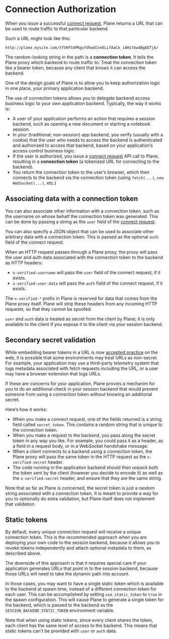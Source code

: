 
# Connection Authorization

When you issue a successful [connect request](../plane-api.mdx#connect-api), Plane returns
a URL that can be used to route traffic to that particular backend.

Such a URL might look like this:

```
http://plane.mysite.com/tYVHfS4PKgufdhwGCnn6LLfAaCo_iAHitbw4Bg8ETjA/
```

The random-looking string in the path is a **connection token**. It tells the Plane
proxy which backend to route traffic to. Treat the connection token like a bearer token, because
any client that knows it can access the backend.

<Callout type="info">
    One of the design goals of Plane is to allow you to keep authorization logic in one place, your
    primary application backend.
</Callout>

The use of connection tokens allows you to delegate backend access business logic to
your own application backend. Typically, the way it works is:

- A user of your application performs an action that requires a session backend, such as opening a new
  document or starting a notebook session.
- In your (traditional; non-session) app backend, you verify (usually with a cookie) that the user who
  needs to access the backend is authenticated and authorized to access that backend, based on your
  application’s access control business logic.
- If the user is authorized, you issue a [connect request](../plane-api.mdx#connect-api) API call to Plane,
  resulting in a **connection token** (a tokenized URL for connecting to the backend).
- You return the connection token to the user’s browser, which then connects to the backend via
  the connection token (using `fetch(...)`, `new WebSocket(...)`, etc.)

## Associating data with a connection token

You can also associate other information with a connection token, such as the username
on whose behalf the connection token was generated. This can be done by passing a
string as the `user` field of the [connect request](../plane-api.mdx#connect-api).

You can also specify a JSON object that can be used to associate other arbitrary data
with a connection token. This is passed as the optional `auth` field of the
connect request.

When an HTTP request passes through a Plane proxy, the proxy will pass the user and auth
data associated with the connection token to the backend as HTTP headers:

- `x-verified-username` will pass the `user` field of the connect request, if it exists.
- `x-verified-user-data` will pass the `auth` field of the connect request, if it exists.

The `x-verified-*` prefix in Plane is reserved for data that comes from the Plane proxy itself.
Plane will strip these headers from any incoming HTTP requests, so that they cannot be spoofed.

`user` and `auth` data is treated as secret from the client by Plane; it is only available to the
client if you expose it to the client via your session backend.

## Secondary secret validation

While embedding bearer tokens in a URL is now [accepted practice](https://www.w3.org/TR/capability-urls/)
on the web, it is possible that some environments may treat URLs as non-secret. For example, your
application may use a third-party telemetry system that logs metadata associated with fetch requests including
the URL, or a user may have a browser extension that logs URLs.

If these are concerns for your application, Plane provies a mechanim for you to do an additional check in
your session backend that would prevent someone from using a connection token without knowing an additional
secret.

Here’s how it works:

- When you make a connect request, one of the fields returned is a string field called `secret_token`.
  This contains a random string that is unique to the connection token.
- When you make a request to the backend, you pass along the secret token in any way you like. For example,
  you could pass it as a header, as a field in a request body, or in a WebSocket handshake message.
- When a client connects to a backend using a connection token, the Plane proxy will pass the same token in the
  HTTP request as the `x-verified-secret` header.
- The code running in the application backend should then unpack both the token sent by the client (however
  you decide to encode it) as well as the `x-verified-secret` header, and ensure that they are the same string.

Note that as far as Plane is concerned, the secret token is just a random string associated with a connection
token. It is meant to provide a way for you to optionally do extra validation, but Plane itself does not
implement that validation.

## Static tokens

By default, every unique connection request will receive a unique connection
token. This is the recommended approach when you are deploying your own code
to the session backend, because it allows you to revoke tokens independently and
attach optional metadata to them, as described above.

The downside of this approach is that it requires special care if your
application generates URLs that point in to the session backend, because
those URLs will need to take the dynamic path into account.

In those cases, you may want to have a single static token which is available
to the backend at spawn time, instead of a different connection token for each
user. This can be accomplished by setting `use_static_token` to `true` in the
spawn configuration. This will cause Plane to generate a single token for the
backend, which is passed to the backend as the `SESSION_BACKEND_STATIC_TOKEN`
environment variable.

Note that when using static tokens, since every client shares the token, each
client has the same level of access to the backend. This means that static
tokens can't be provided with `user` or `auth` data.
